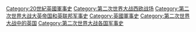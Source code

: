 [[Category:20世紀英國軍事史|Category:20世紀英國軍事史]]
[[Category:第二次世界大战西欧战场|Category:第二次世界大战西欧战场]]
[[Category:第二次世界大战大英帝国和英联邦军事史|Category:第二次世界大战大英帝国和英联邦军事史]]
[[Category:英國軍事史|Category:英國軍事史]]
[[Category:第二次世界大战中的英国|Category:第二次世界大战中的英国]]
[[Category:第二次世界大战各国军事史|Category:第二次世界大战各国军事史]]